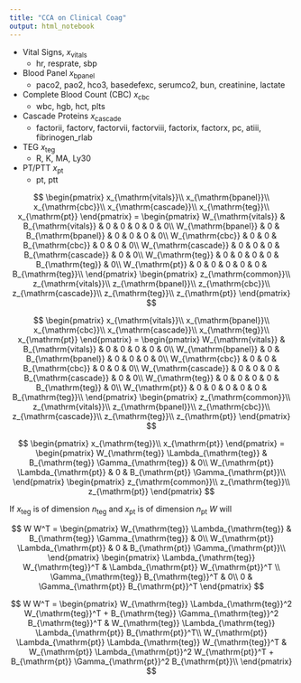 ```yaml
---
title: "CCA on Clinical Coag"
output: html_notebook
---
```


* Vital Signs, $x_{\mathrm{vitals}}$
    + hr, resprate, sbp
* Blood Panel $x_{\mathrm{bpanel}}$
    + paco2, pao2, hco3, basedefexc, serumco2, bun, creatinine, lactate
* Complete Blood Count (CBC) $x_{\mathrm{cbc}}$
    + wbc, hgb, hct, plts
* Cascade Proteins $x_{\mathrm{cascade}}$
    + factorii, factorv, factorvii, factorviii, factorix, factorx, pc, atiii, fibrinogen_rlab
* TEG $x_{\mathrm{teg}}$
    + R, K, MA, Ly30
* PT/PTT $x_{\mathrm{pt}}$
    + pt, ptt

$$
\begin{pmatrix}
x_{\mathrm{vitals}}\\
x_{\mathrm{bpanel}}\\
x_{\mathrm{cbc}}\\
x_{\mathrm{cascade}}\\
x_{\mathrm{teg}}\\
x_{\mathrm{pt}}
\end{pmatrix}
=
\begin{pmatrix}
W_{\mathrm{vitals}} & B_{\mathrm{vitals}} & 0 & 0 & 0 & 0 & 0\\
W_{\mathrm{bpanel}} & 0 & B_{\mathrm{bpanel}} & 0 & 0 & 0 & 0\\
W_{\mathrm{cbc}} & 0 & 0 & B_{\mathrm{cbc}} & 0 & 0 & 0\\
W_{\mathrm{cascade}} & 0 & 0 & 0 & B_{\mathrm{cascade}} & 0 & 0\\
W_{\mathrm{teg}} & 0 & 0 & 0 & 0 & B_{\mathrm{teg}} & 0\\
W_{\mathrm{pt}}  & 0 & 0 & 0 & 0 & 0 & B_{\mathrm{teg}}\\
\end{pmatrix}
\begin{pmatrix}
z_{\mathrm{common}}\\
z_{\mathrm{vitals}}\\
z_{\mathrm{bpanel}}\\
z_{\mathrm{cbc}}\\
z_{\mathrm{cascade}}\\
z_{\mathrm{teg}}\\
z_{\mathrm{pt}}
\end{pmatrix}
$$

$$
\begin{pmatrix}
x_{\mathrm{vitals}}\\
x_{\mathrm{bpanel}}\\
x_{\mathrm{cbc}}\\
x_{\mathrm{cascade}}\\
x_{\mathrm{teg}}\\
x_{\mathrm{pt}}
\end{pmatrix}
=
\begin{pmatrix}
W_{\mathrm{vitals}} & B_{\mathrm{vitals}} & 0 & 0 & 0 & 0 & 0\\
W_{\mathrm{bpanel}} & 0 & B_{\mathrm{bpanel}} & 0 & 0 & 0 & 0\\
W_{\mathrm{cbc}} & 0 & 0 & B_{\mathrm{cbc}} & 0 & 0 & 0\\
W_{\mathrm{cascade}} & 0 & 0 & 0 & B_{\mathrm{cascade}} & 0 & 0\\
W_{\mathrm{teg}} & 0 & 0 & 0 & 0 & B_{\mathrm{teg}} & 0\\
W_{\mathrm{pt}}  & 0 & 0 & 0 & 0 & 0 & B_{\mathrm{teg}}\\
\end{pmatrix}
\begin{pmatrix}
z_{\mathrm{common}}\\
z_{\mathrm{vitals}}\\
z_{\mathrm{bpanel}}\\
z_{\mathrm{cbc}}\\
z_{\mathrm{cascade}}\\
z_{\mathrm{teg}}\\
z_{\mathrm{pt}}
\end{pmatrix}
$$

$$
\begin{pmatrix}
x_{\mathrm{teg}}\\
x_{\mathrm{pt}}
\end{pmatrix}
=
\begin{pmatrix}
W_{\mathrm{teg}} \Lambda_{\mathrm{teg}} & B_{\mathrm{teg}} \Gamma_{\mathrm{teg}} & 0\\
W_{\mathrm{pt}} \Lambda_{\mathrm{pt}} & 0 & B_{\mathrm{pt}} \Gamma_{\mathrm{pt}}\\
\end{pmatrix}
\begin{pmatrix}
z_{\mathrm{common}}\\
z_{\mathrm{teg}}\\
z_{\mathrm{pt}}
\end{pmatrix}
$$

If $x_{\mathrm{teg}}$ is of dimension $n_{\mathrm{teg}}$ and $x_{\mathrm{pt}}$ is of dimension $n_{\mathrm{pt}}$ $W$ will 

$$
W W^T
=
\begin{pmatrix}
W_{\mathrm{teg}} \Lambda_{\mathrm{teg}} & B_{\mathrm{teg}} \Gamma_{\mathrm{teg}} & 0\\
W_{\mathrm{pt}} \Lambda_{\mathrm{pt}} & 0 & B_{\mathrm{pt}} \Gamma_{\mathrm{pt}}\\
\end{pmatrix}
\begin{pmatrix}
\Lambda_{\mathrm{teg}} W_{\mathrm{teg}}^T & \Lambda_{\mathrm{pt}} W_{\mathrm{pt}}^T \\
\Gamma_{\mathrm{teg}} B_{\mathrm{teg}}^T & 0\\
0 & \Gamma_{\mathrm{pt}} B_{\mathrm{pt}}^T
\end{pmatrix}
$$

$$
W W^T
=
\begin{pmatrix}
W_{\mathrm{teg}} \Lambda_{\mathrm{teg}}^2 W_{\mathrm{teg}}^T + B_{\mathrm{teg}} \Gamma_{\mathrm{teg}}^2  B_{\mathrm{teg}}^T & W_{\mathrm{teg}} \Lambda_{\mathrm{teg}} \Lambda_{\mathrm{pt}} B_{\mathrm{pt}}^T\\
W_{\mathrm{pt}} \Lambda_{\mathrm{pt}} \Lambda_{\mathrm{teg}} W_{\mathrm{teg}}^T & W_{\mathrm{pt}} \Lambda_{\mathrm{pt}}^2  W_{\mathrm{pt}}^T + B_{\mathrm{pt}} \Gamma_{\mathrm{pt}}^2 B_{\mathrm{pt}}\\
\end{pmatrix}
$$